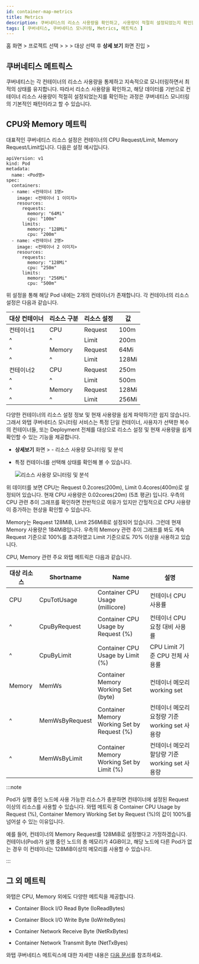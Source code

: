 ```yaml
---
id: container-map-metrics
title: Metrics
description: 쿠버네티스의 리소스 사용량을 확인하고, 사용량이 적절히 설정되었는지 확인할 수 있습니다.
tags: [ 쿠버네티스, 쿠버네티스 모니터링, Metrics, 메트릭스 ]
---
```


홈 화면 > 프로젝트 선택 > <cmdname sid="dashboard" className="uitext" /> > <cmdname sid="containerMap" className="uitext" /> > 대상 선택 후 **상세 보기** 화면 진입 > <cmdname sid="metrics" className="uitext" />

## 쿠버네티스 메트릭스

쿠버네티스는 각 컨테이너의 리소스 사용량을 통제하고 지속적으로 모니터링하면서 최적의 상태를 유지합니다. 따라서 리소스 사용량을 확인하고, 해당 데이터를 기반으로 컨테이너 리소스 사용량이 적절히 설정되었는지를 확인하는 과정은 쿠버네티스 모니터링의 기본적인 패턴이라고 할 수 있습니다.

## CPU와 Memory 메트릭

대표적인 쿠버네티스 리소스 설정은 컨테이너의 CPU Request/Limit, Memory Request/Limit입니다. 다음은 설정 예시입니다.

```text {10-15,19-24} showLineNumbers
apiVersion: v1
kind: Pod
metadata:
  name: <Pod명>
spec:
  containers:
  - name: <컨테이너 1명>
    image: <컨테이너 1 이미지>
    resources:
      requests:
        memory: "64Mi"
        cpu: "100m"
      limits:
        memory: "128Mi"
        cpu: "200m"
  - name: <컨테이너 2명>
    image: <컨테이너 2 이미지>
    resources:
      requests:
        memory: "128Mi"
        cpu: "250m"
      limits:
        memory: "256Mi"
        cpu: "500m"
```

위 설정을 통해 해당 Pod 내에는 2개의 컨테이너가 존재합니다. 각 컨테이너의 리소스 설정은 다음과 같습니다.

| 대상 컨테이너 | 리소스 구분 | 리소스 설정 | 값    |
| ------------- | ----------- | ----------- | ----- |
| 컨테이너1     | CPU         | Request     | 100m  |
| ^             | ^           | Limit       | 200m  |
| ^             | Memory      | Request     | 64Mi  |
| ^             | ^           | Limit       | 128Mi |
| 컨테이너2     | CPU         | Request     | 250m  |
| ^             | ^           | Limit       | 500m  |
| ^             | Memory      | Request     | 128Mi |
| ^             | ^           | Limit       | 256Mi |

다양한 컨테이너의 리소스 설정 정보 및 현재 사용량을 쉽게 파악하기란 쉽지 않습니다. 그래서 와탭 쿠버네티스 모니터링 서비스는 특정 단일 컨테이너, 사용자가 선택한 복수의 컨테이너들, 또는 Deployment 전체를 대상으로 리소스 설정 및 현재 사용량을 쉽게 확인할 수 있는 기능을 제공합니다.

* **상세보기** 화면 > <cmdname sid="metrics" className="uitext" /> - 리소스 사용량 모니터링 및 분석

  <ImgLang img='whatap_kubernetes_container_map_resource_example.png' desc='리소스 사용량 모니터링 및 분석' />

* 특정 컨테이너를 선택해 상태를 확인해 볼 수 있습니다.

  ![리소스 사용량 모니터링 및 분석](/img/whatap_kubernetes_container_map_metrics_cpu_mem_example.png)

위 데이터를 보면 CPU는 Request 0.2cores(200m), Limit 0.4cores(400m)로 설정되어 있습니다. 현재 CPU 사용량은 0.02cores(20m) (5초 평균) 입니다. 우측의 CPU 관련 추이 그래프를 확인하면 전반적으로 여유가 있지만 간헐적으로 CPU 사용량이 증가하는 현상을 확인할 수 있습니다.

Memory는 Request 128MiB, Limit 256MiB로 설정되어 있습니다. 그런데 현재 Memory 사용량은 184MiB입니다. 우측의 Memory 관련 추이 그래프를 봐도 계속 Request 기준으로 100%를 초과하였고 Limit 기준으로도 70% 이상을 사용하고 있습니다.

CPU, Memory 관련 주요 와탭 메트릭은 다음과 같습니다. 

| 대상 리소스 | Shortname      | Name                                              | 설명                                           |
| ----------- | -------------- | ------------------------------------------------- | ---------------------------------------------- |
| CPU         | CpuTotUsage    | <span class="uitext">Container CPU Usage (millicore)</span>             | 컨테이너 CPU 사용률                            |
| ^           | CpuByRequest   | <span class="uitext">Container CPU Usage by Request (%)</span>          | 컨테이너 CPU 요청 대비 사용률                  |
| ^           | CpuByLimit     | <span class="uitext">Container CPU Usage by Limit (%)</span>            | CPU Limit 기준 CPU 전체 사용률                 |
| Memory      | MemWs          | <span class="uitext">Container Memory Working Set (byte)</span>         | 컨테이너 메모리 working set                    |
| ^           | MemWsByRequest | <span class="uitext">Container Memory Working Set by Request (%)</span> | 컨테이너 메모리 요청량 기준 working set 사용량 |
| ^           | MemWsByLimit   | <span class="uitext">Container Memory Working Set by Limit (%)</span>   | 컨테이너 메모리 할당량 기준 working set 사용량 |

:::note

Pod가 실행 중인 노드에 사용 가능한 리소스가 충분하면 컨테이너에 설정된 Request 이상의 리소스를 사용할 수 있습니다. 와탭 메트릭 중 <span class="uitext">Container CPU Usage by Request (%)</span>, <span class="uitext">Container Memory Working Set by Request (%)</span>의 값이 100%를 넘어설 수 있는 이유입니다.

예를 들어, 컨테이너의 Memory Request를 128MiB로 설정했다고 가정하겠습니다. 컨테이너(Pod)가 실행 중인 노드의 총 메모리가 4GiB이고, 해당 노드에 다른 Pod가 없는 경우 이 컨테이너는 128MiB이상의 메모리를 사용할 수 있습니다.

:::

## 그 외 메트릭

와탭은 CPU, Memory 외에도 다양한 메트릭을 제공합니다.

* <span class="uitext">Container Block I/O Read Byte</span> (IoReadBytes)

* <span class="uitext">Container Block I/O Write Byte</span> (IoWriteBytes)

* <span class="uitext">Container Network Receive Byte</span> (NetRxBytes)

* <span class="uitext">Container Network Transmit Byte</span> (NetTxByes)

와탭 쿠버네티스 메트릭스에 대한 자세한 내용은 [다음 문서](metrics-intro)를 참조하세요.
